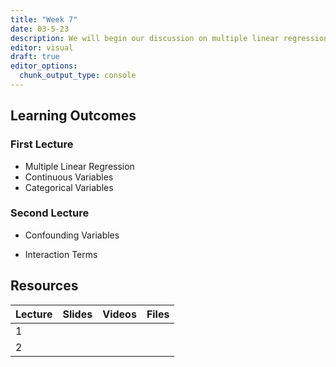 ```yaml
---
title: "Week 7"
date: 03-5-23
description: We will begin our discussion on multiple linear regression.
editor: visual
draft: true
editor_options: 
  chunk_output_type: console
---
```


## Learning Outcomes

### First Lecture

-   Multiple Linear Regression
-   Continuous Variables
-   Categorical Variables

### Second Lecture

-   Confounding Variables

-   Interaction Terms

## Resources

| Lecture | Slides | Videos | Files |
|---------|--------|--------|-------|
| 1       |        |        |       |
| 2       |        |        |       |
